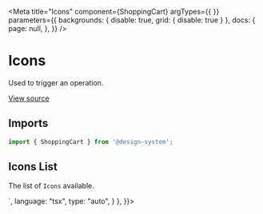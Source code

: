 
<Meta
  title="Icons"
  component={ShoppingCart}
  argTypes={{ }}
  parameters={{
    backgrounds: { disable: true, grid: { disable: true } },
    docs: {
      page: null,
    },
  }}
/>

# Icons

Used to trigger an operation.

[View source](https://github.com/actarian/design-system/tree/main/src/ui/icons/icons)

## Imports

```js
import { ShoppingCart } from '@design-system';
```

## Icons List

The list of `Icons` available.

<Canvas>
  <Story name="Icons" parameters={{
    docs: {
      source: {
        code: `import { ShoppingCart } from '@design-system';
        <ShoppingCart />
        `,
        language: "tsx",
        type: "auto",
      }
    },
  }}>
    <Icons />
  </Story>
</Canvas>
